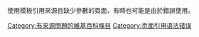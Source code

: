 {{Wikipedia category|tracking=yes|hidden=yes}}
{{Empty category}}
使用{{tl|Cite certification}}模板引用來源且缺少參數的頁面，有時也可能是由於錯誤使用{{tl|Certification Table Entry}}。

[[Category:有來源問題的維基百科條目|Category:有來源問題的維基百科條目]]
[[Category:页面引用语法错误|Category:页面引用语法错误]]